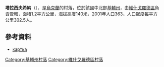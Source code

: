 {{coord|50|42|42|N|30|12|45|E|scale:30000|display=title}}

'''塔拉西夫希納'''（{{lang-uk|Тарасівщина}}），是[[烏克蘭|烏克蘭]]的村落，位於該國中北部[[基輔州|基輔州]]，由[[維什戈羅德區|維什戈羅德區]]負責管轄，面積1.2平方公里，海拔高度140米，2001年人口363，人口密度每平方公里302.5人。

==參考資料==
* [http://gska2.rada.gov.ua/pls/z7502/A005?rf7571=15534 картка]{{dead link|date=2017年12月 |bot=InternetArchiveBot |fix-attempted=yes }}

{{DEFAULTSORT:Тарасівщина}}
[[Category:基輔州村落|Category:基輔州村落]]
[[Category:維什戈羅德區村落|Category:維什戈羅德區村落]]


{{Kiev-geo-stub}}